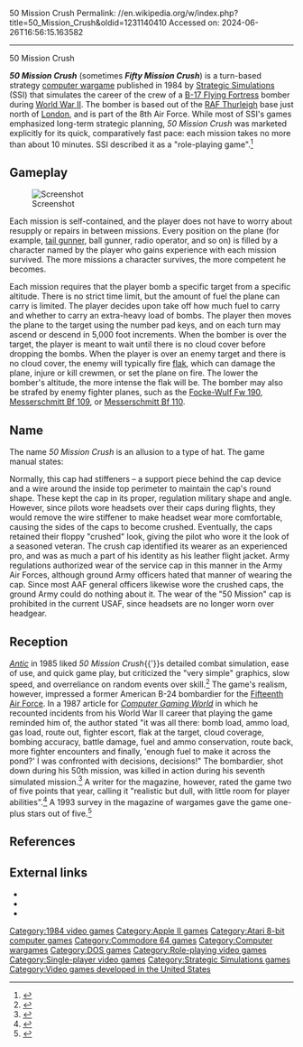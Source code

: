 50 Mission Crush
Permalink: //en.wikipedia.org/w/index.php?title=50_Mission_Crush&oldid=1231140410
Accessed on: 2024-06-26T16:56:15.163582



------
50 Mission Crush
{{Short description|1984 video game}}
{{distinguish|text=the book by Donald R. Currier}}
{{more footnotes needed|date=August 2012}}
{{Infobox video game
|title = 50 Mission Crush
|image = 50 Mission Crush cover.jpg
|caption =
|developer = John Gray
|publisher = [[Strategic Simulations]]
|released = 1984
|genre = [[Computer wargame]]
|modes = [[Single-player video game|Single-player]]
|platforms = [[Apple II]], [[Atari 8-bit]], [[Commodore 64]], [[MS-DOS]]
}}

'''''50 Mission Crush''''' (sometimes '''''Fifty Mission Crush''''') is a turn-based strategy [[computer wargame]] published in 1984 by [[Strategic Simulations]] (SSI) that simulates the career of the crew of a [[B-17 Flying Fortress]] bomber during [[World War II]].  The bomber is based out of the [[RAF Thurleigh]] base just north of [[London]], and is part of the 8th Air Force. While most of SSI's games emphasized long-term strategic planning, ''50 Mission Crush'' was marketed explicitly for its quick, comparatively fast pace: each mission takes no more than about 10 minutes. SSI described it as a "role-playing game".<ref name="ssi catalog">{{Cite web |url=http://www.apple-collection.com/imageJeux/SSI.8511.jpg |title=1985 SSI Catalog |access-date=28 December 2006 |archive-date=7 July 2011 |archive-url=https://web.archive.org/web/20110707153428/http://www.apple-collection.com/imageJeux/SSI.8511.jpg |url-status=dead }}</ref>

==Gameplay==
[[File:FiftyMissionMap.png|thumb|left|Screenshot]]

Each mission is self-contained, and the player does not have to worry about resupply or repairs in between missions. Every position on the plane (for example, [[tail gunner]], ball gunner, radio operator, and so on) is filled by a character named by the player who gains experience with each mission survived. The more missions a character survives, the more competent he becomes.

Each mission requires that the player bomb a specific target from a specific altitude.  There is no strict time limit, but the amount of fuel the plane can carry is limited.  The player decides upon take off how much fuel to carry and whether to carry an extra-heavy load of bombs.  The player then moves the plane to the target using the number pad keys, and on each turn may ascend or descend in 5,000 foot increments.  When the bomber is over the target, the player is meant to wait until there is no cloud cover before dropping the bombs.  When the player is over an enemy target and there is no cloud cover, the enemy will typically fire [[flak]], which can damage the plane, injure or kill crewmen, or set the plane on fire.  The lower the bomber's altitude, the more intense the flak will be.  The bomber may also be strafed by enemy fighter planes, such as the [[Focke-Wulf Fw 190]], [[Messerschmitt Bf 109]], or [[Messerschmitt Bf 110]].

==Name==
The name ''50 Mission Crush'' is an allusion to a type of hat. The game manual states: {{quote|text=A "fifty mission crush" is an Army Air Corps, or Air Force, service cap that has the stiffening ring removed, and is worn crushed and battered. This cap is obviously out of uniform, however steeped in tradition. This tradition was started by the 8th Air force flying personnel as a mark that separates the fledgling from the battle hardened survivor of 25+ combat missions. This mangled cap was frowned upon, but tolerated for those who earned the right to wear it.}}

Normally, this cap had stiffeners &ndash; a support piece behind the cap device and a wire around the inside top perimeter to maintain the cap's round shape. These kept the cap in its proper, regulation military shape and angle. However, since pilots wore headsets over their caps during flights, they would remove the wire stiffener to make headset wear more comfortable, causing the sides of the caps to become crushed. Eventually, the caps retained their floppy "crushed" look, giving the pilot who wore it the look of a seasoned veteran. The crush cap identified its wearer as an experienced pro, and was as much a part of his identity as his leather flight jacket.  Army regulations authorized wear of the service cap in this manner in the Army Air Forces, although ground Army officers hated that manner of wearing the cap.  Since most AAF general officers likewise wore the crushed caps, the ground Army could do nothing about it.  The wear of the "50 Mission" cap is prohibited in the current USAF, since headsets are no longer worn over headgear.

==Reception==
''[[Antic (magazine)|Antic]]'' in 1985 liked ''50 Mission Crush''{{'}}s detailed combat simulation, ease of use, and quick game play, but criticized the "very simple" graphics, slow speed, and overreliance on random events over skill.<ref name="wiegers198505">{{cite news | url=https://archive.org/stream/1985-05-anticmagazine/Antic_Vol_4-01_1985-05_New_Super_Ataris#page/n81/mode/2up | title=50 Mission Crush | work=Antic | date=May 1985 | access-date=8 January 2015 | author=Wiegers, Karl | pages=83}}</ref> The game's realism, however, impressed a former American B-24 bombardier for the [[Fifteenth Air Force]]. In a 1987 article for ''[[Computer Gaming World]]'' in which he recounted incidents from his World War II career that playing the game reminded him of, the author stated "it was all there: bomb load, ammo load, gas load, route out, fighter escort, flak at the target, cloud coverage, bombing accuracy, battle damage, fuel and ammo conservation, route back, more fighter encounters and finally, 'enough fuel to make it across the pond?' I was confronted with decisions, decisions!" The bombardier, shot down during his 50th mission, was killed in action during his seventh simulated mission.<ref name="newby198703">{{Cite magazine |url=http://www.cgwmuseum.org/galleries/index.php?year=1987&pub=2&id=35 |title=50 Mission Crush: A 50 Mission Recall |last=Newby, Leroy W. "Ted" |date=March 1987 |magazine=Computer Gaming World |pages=20–21, 54}}</ref> A writer for the magazine, however, rated the game two of five points that year, calling it "realistic but dull, with little room for player abilities".<ref name="brooks198704">{{Cite magazine |url=http://www.cgwmuseum.org/galleries/index.php?year=1987&pub=2&id=36 |title=Kilobyte Was Here! |last=Brooks, M. Evan |date=April 1987 |magazine=Computer Gaming World |pages=6}}</ref> A 1993 survey in the magazine of wargames gave the game one-plus stars out of five.<ref name="brooks199309">{{cite magazine | url=http://www.cgwmuseum.org/galleries/index.php?year=1993&pub=2&id=110 | title=Brooks' Book of Wargames: 1900-1950, A-P | magazine=Computer Gaming World | date=September 1993 | access-date=30 July 2014 | author=Brooks, M. Evan | pages=118}}</ref>

==References==
{{reflist}}

==External links==
*{{atarimania|id=1951}}
*{{lemon64 game|id=26|name=50 Mission Crush}}
*{{Internet Archive game|msdos_50_Mission_Crush_1984}}
{{Use dmy dates|date=June 2017}}

[[Category:1984 video games]]
[[Category:Apple II games]]
[[Category:Atari 8-bit computer games]]
[[Category:Commodore 64 games]]
[[Category:Computer wargames]]
[[Category:DOS games]]
[[Category:Role-playing video games]]
[[Category:Single-player video games]]
[[Category:Strategic Simulations games]]
[[Category:Video games developed in the United States]]